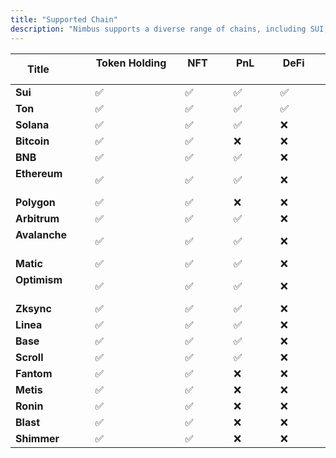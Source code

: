 ```yaml
---
title: "Supported Chain"
description: "Nimbus supports a diverse range of chains, including SUI, TON, Ethereum, Solana, Polygon, BNB, and more—empowering users with extensive crypto portfolio flexibility."
---
```


| **Title**              | **Token Holding**          | **NFT**          | **PnL**          | **DeFi**          |
| ---------------------- | -------------------------- | ---------------- | ---------------- | ----------------- |
| **Sui**                | ✅                          | ✅                | ✅                | ✅                 |
| **Ton**                | ✅                          | ✅                | ✅                | ✅                 |
| **Solana**             | ✅                          | ✅                | ✅                | ❌                 |
| **Bitcoin**            | ✅                          | ✅                | ❌                | ❌                 |
| **BNB**                | ✅                          | ✅                | ✅                | ❌                 |
| **Ethereum**           | ✅                          | ✅                | ✅                | ❌                 |
| **Polygon**            | ✅                          | ✅                | ❌                | ❌                 |
| **Arbitrum**           | ✅                          | ✅                | ✅                | ❌                 |
| **Avalanche**          | ✅                          | ✅                | ✅                | ❌                 |
| **Matic**              | ✅                          | ✅                | ✅                | ❌                 |
| **Optimism**           | ✅                          | ✅                | ✅                | ❌                 |
| **Zksync**             | ✅                          | ✅                | ✅                | ❌                 |
| **Linea**              | ✅                          | ✅                | ✅                | ❌                 |
| **Base**               | ✅                          | ✅                | ✅                | ❌                 |
| **Scroll**             | ✅                          | ✅                | ✅                | ❌                 |
| **Fantom**             | ✅                          | ✅                | ❌                | ❌                 |
| **Metis**              | ✅                          | ✅                | ❌                | ❌                 |
| **Ronin**              | ✅                          | ✅                | ❌                | ❌                 |
| **Blast**              | ✅                          | ✅                | ❌                | ❌                 |
| **Shimmer**              | ✅                          | ✅                | ❌                | ❌                 |
